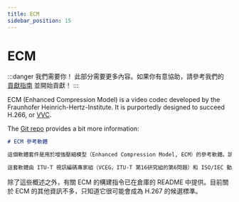 ```yaml
---
title: ECM
sidebar_position: 15
---
```


# ECM

:::danger 我們需要你！
此部分需要更多內容。如果你有意協助，請參考我們的 [貢獻指南](../contribution-guide.mdx) 並開始貢獻！
:::

ECM (Enhanced Compression Model) is a video codec developed by the Fraunhofer Heinrich-Hertz-Institute. It is purportedly designed to succeed H.266, or [VVC](../video/VVC.mdx).

The [Git repo](https://vcgit.hhi.fraunhofer.de/ecm/ECM) provides a bit more information:

```md
# ECM 參考軟體

這個軟體套件是用於增強壓縮模型（Enhanced Compression Model, ECM）的參考軟體。該軟體包含編碼器和解碼器功能。參考軟體對於使用視訊編碼標準的用戶來說非常有幫助，能夠協助他們建立並測試標準的符合性和互操作性，同時也可以用於教育用戶和展示測試模型的功能。

這套軟體由 ITU-T 視訊編碼專家組（VCEG，ITU-T 第16研究組的第6問題）和 ISO/IEC 動態影像專家組（MPEG，ISO/IEC 聯合技術委員會第29分委會第11工作組）共同開發。

```
除了這些概述之外，有關 ECM 的構建指令已在倉庫的 README 中提供。目前關於 ECM 的其他資訊不多，只知道它很可能會成為 H.267 的候選標準。